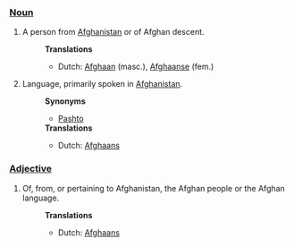 ===[[Noun]]===
#A person from [[Afghanistan]] or of Afghan descent.
#:'''Translations'''
#:*Dutch:  [[Afghaan]] (masc.), [[Afghaanse]] (fem.)
#Language, primarily spoken in [[Afghanistan]].
#:'''Synonyms'''
#:*[[Pashto]]
#:'''Translations'''
#:*Dutch: [[Afghaans]]

===[[Adjective]]===
#Of, from, or pertaining to Afghanistan, the Afghan people or the Afghan language.
#:'''Translations'''
#:*Dutch: [[Afghaans]]